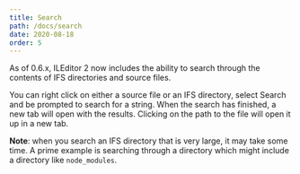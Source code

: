 ```yaml
---
title: Search
path: /docs/search
date: 2020-08-18
order: 5
---
```


As of 0.6.x, ILEditor 2 now includes the ability to search through the contents of IFS directories and source files.

You can right click on either a source file or an IFS directory, select Search and be prompted to search for a string. When the search has finished, a new tab will open with the results. Clicking on the path to the file will open it up in a new tab.

**Note**: when you search an IFS directory that is very large, it may take some time. A prime example is searching through a directory which might include a directory like `node_modules`.